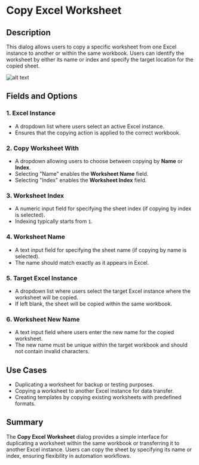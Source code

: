 # Copy Excel Worksheet

## Description

This dialog allows users to copy a specific worksheet from one Excel instance to another or within the same workbook. Users can identify the worksheet by either its name or index and specify the target location for the copied sheet.

![alt text](../../assets/excel/copy-excel-worksheet.png)

## Fields and Options

### 1. **Excel Instance**  

- A dropdown list where users select an active Excel instance.  
- Ensures that the copying action is applied to the correct workbook.  

### 2. **Copy Worksheet With**  

- A dropdown allowing users to choose between copying by **Name** or **Index**.  
- Selecting "Name" enables the **Worksheet Name** field.  
- Selecting "Index" enables the **Worksheet Index** field.  

### 3. **Worksheet Index**  

- A numeric input field for specifying the sheet index (if copying by index is selected).  
- Indexing typically starts from `1`.  

### 4. **Worksheet Name**  

- A text input field for specifying the sheet name (if copying by name is selected).  
- The name should match exactly as it appears in Excel.  

### 5. **Target Excel Instance**  

- A dropdown list where users select the target Excel instance where the worksheet will be copied.  
- If left blank, the sheet will be copied within the same workbook.  

### 6. **Worksheet New Name**  

- A text input field where users enter the new name for the copied worksheet.  
- The new name must be unique within the target workbook and should not contain invalid characters.  

## Use Cases  

- Duplicating a worksheet for backup or testing purposes.  
- Copying a worksheet to another Excel instance for data transfer.  
- Creating templates by copying existing worksheets with predefined formats.  

## Summary  

The **Copy Excel Worksheet** dialog provides a simple interface for duplicating a worksheet within the same workbook or transferring it to another Excel instance. Users can copy the sheet by specifying its name or index, ensuring flexibility in automation workflows.  